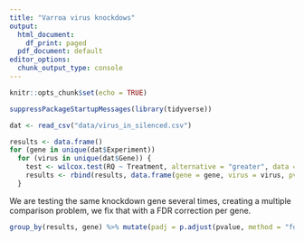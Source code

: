 ```yaml
---
title: "Varroa virus knockdows"
output:
  html_document:
    df_print: paged
  pdf_document: default
editor_options: 
  chunk_output_type: console
---
```


```r
knitr::opts_chunk$set(echo = TRUE)
```

```r
suppressPackageStartupMessages(library(tidyverse))

dat <- read_csv("data/virus_in_silenced.csv")
```

```r
results <- data.frame()
for (gene in unique(dat$Experiment))
  for (virus in unique(dat$Gene)) {
    test <- wilcox.test(RQ ~ Treatment, alternative = "greater", data = filter(dat, Experiment == gene & Gene == virus) )
    results <- rbind(results, data.frame(gene = gene, virus = virus, pvalue = test$p.value))
  }
```

We are testing the same knockdown gene several times, creating a multiple comparison problem, we fix that with a FDR correction per gene.

```r
group_by(results, gene) %>% mutate(padj = p.adjust(pvalue, method = "fdr"))
```
